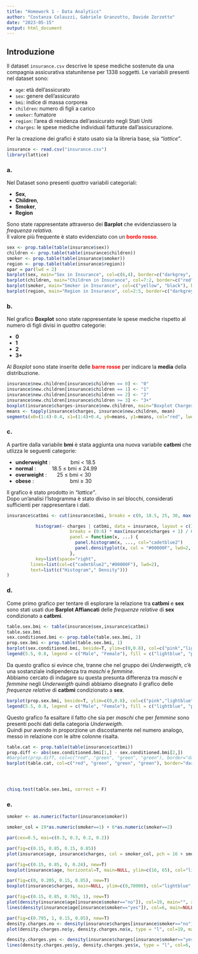 ```yaml
---
title: "Homework 1 - Data Analytics"
author: "Costanza Colauzzi, Gabriele Granzotto, Davide Zorzetto"
date: "2023-05-15"
output: html_document
---
```


## Introduzione

Il dataset $\texttt{insurance.csv}$ descrive le spese mediche sostenute da una compagnia assicurativa statunitense per 1338 soggetti. Le variabili presenti nel dataset sono:

-   $\texttt{age}$: età dell'assicurato
-   $\texttt{sex}$: genere dell'assicurato
-   $\texttt{bmi}$: indice di massa corporea
-   $\texttt{children}$: numero di figli a carico
-   $\texttt{smoker}$: fumatore
-   $\texttt{region}$: l'area di residenza dell'assicurato negli Stati Uniti
-   $\texttt{charges}$: le spese mediche individuali fatturate dall'assicurazione.

Per la creazione dei grafici è stato usato sia la libreria base, sia *"lattice"*.

```r
insurance <- read.csv("insurance.csv")
library(lattice)
```

### a.

Nel Dataset sono presenti *quattro* variabili categoriali:

-   **Sex**,
-   **Children**,
-   **Smoker**,
-   **Region**

Sono state rappresentate attraverso dei **Barplot** che evidenziassero la *frequenza relativa*.\
Il valore più frequente è stato evidenziato con un [**bordo rosso**]{style="color:red"}.

```r
sex <- prop.table(table(insurance$sex))
children <- prop.table(table(insurance$children))
smoker <- prop.table(table(insurance$smoker))
region <- prop.table(table(insurance$region))
opar = par(lwd = 2)
barplot(sex, main="Sex in Insurance", col=c(6,4), border=c("darkgrey", "red")) 
barplot(children, main="Children in Insurance", col=7:2, border=c("red", "darkgrey", "darkgrey", "darkgrey", "darkgrey", "darkgrey"))
barplot(smoker, main="Smoker in Insurance", col=c("yellow", "black"), border=c("red", "darkgrey"))
barplot(region, main="Region in Insurance", col=2:5, border=c("darkgrey","darkgrey","red", "darkgrey"))
```

### b.

Nel grafico **Boxplot** sono state rappresentate le spese mediche rispetto al numero di figli divisi in *quattro* categorie:

-   **0**
-   **1**
-   **2**
-   **3+**

Al *Boxplot* sono state inserite delle [**barre rosse**]{style="color:Red"} per indicare la **media** della distribuzione.

```r
insurance$new.children[insurance$children == 0] <- "0"
insurance$new.children[insurance$children == 1] <- "1"
insurance$new.children[insurance$children == 2] <- "2"
insurance$new.children[insurance$children >= 3] <- "3+"
boxplot(insurance$charges~insurance$new.children, main="Boxplot Charges/Children", xlab="Children", ylab="Charges", col="yellow", border="darkblue")
means <- tapply(insurance$charges, insurance$new.children, mean)
segments(x0=(1:4)-0.4, x1=(1:4)+0.4, y0=means, y1=means, col="red", lwd=2.5)

```

### c.

A partire dalla variabile **bmi** è stata aggiunta una nuova variabile **catbmi** che utlizza le seguenti categorie:

-   **underweight** :              bmi $<$ 18.5
-   **normal** :           18.5 $\leq$ bmi $\leq$ 24.99
-   **overweight** :       25 $\leq$ bmi $<$ 30
-   **obese** :                         bmi $\geq$ 30

Il grafico è stato prodotto in *"lattice"*.\
Dopo un'analisi l'Istogramma è stato diviso in *sei* blocchi, considerati sufficienti per rappresentare i dati.

```r

insurance$catbmi <- cut(insurance$bmi, breaks = c(0, 18.5, 25, 30, max(insurance$bmi) + 1), labels = c("Underweight", "Normal", "Overweight", "Obese"))

           histogram(~ charges | catbmi, data = insurance, layout = c(1, 4),
                        breaks = (0:6) * max(insurance$charges + 1) / 6, aspect = 0.2, type = "density",
                        panel = function(x, ...) {
                          panel.histogram(x, ..., col="cadetblue2")
                          panel.densityplot(x, col = "#00000F", lwd=2, ...)
                        },
           key=list(space="right",
         lines=list(col=c("cadetblue2","#00000F"), lwd=2),
         text=list(c("Histogram"," Density")))
)
```

### d.

Come primo grafico per tentare di esplorare la relazione tra **catbmi** e **sex** sono stati usati due **Barplot Affiancati** delle *frequenze relative* di **sex** condizionato a **catbmi**.\

```r
table.sex.bmi <- table(insurance$sex,insurance$catbmi)
table.sex.bmi
sex.conditioned.bmi <- prop.table(table.sex.bmi, 2)
prop.sex.bmi <- prop.table(table.sex.bmi, 1)
barplot(sex.conditioned.bmi, beside=T, ylim=c(0,0.8), col=c("pink","lightblue","pink","lightblue","pink","lightblue","pink","lightblue"))
legend(5.5, 0.8, legend = c("Male", "Female"), fill = c("lightblue", "pink"))
```
Da questo grafico si evince che, tranne che nel gruppo dei *Underweigth*, c'è una sostanziale indipendenza tra *maschi* e *femmine*. \
Abbiamo cercato di indagare su questa presunta differenza tra *maschi* e *femmine* negli *Underweigth* quindi abbiamo disegnato il grafico delle *frequenze relative* di **catbmi** condizionato a **sex**. \

```r
barplot(prop.sex.bmi, beside=T, ylim=c(0,0.8), col=c("pink","lightblue","pink","lightblue","pink","lightblue","pink","lightblue"))
legend(5.5, 0.8, legend = c("Male", "Female"), fill = c("lightblue", "pink"))
```
Questo grafico fa esaltare il fatto che sia per *maschi* che per *femmine* sono presenti pochi dati della categoria *Underweigth*. \
Quindi pur avendo in proporzione un discostamente nel numero analogo, messo in relazione con le altre colonne risalta.

```r

table.cat <- prop.table(table(insurance$catbmi))
prop.diff <- abs(sex.conditioned.bmi[1,] - sex.conditioned.bmi[2,])
#barplot(prop.diff, col=c("red", "green", "green", "green"), border="darkgrey")
barplot(table.cat, col=c("red", "green", "green", "green"), border="darkgrey")




chisq.test(table.sex.bmi, correct = F)
```

### e.

```r
smoker <- as.numeric(factor(insurance$smoker))

smoker_col = 19*as.numeric(smoker==1) + 6*as.numeric(smoker==2)

par(cex=0.5, mai=c(0.3, 0.3, 0.2, 0.2))

par(fig=c(0.15, 0.85, 0.15, 0.85))
plot(insurance$age, insurance$charges, col = smoker_col, pch = 16 + smoker, cex = 0.95, main=NULL, ylim=c(0,70000), xlim=c(16, 65), xaxt='n', yaxt='n')

par(fig=c(0.15, 0.85, 0, 0.24), new=T)
boxplot(insurance$age, horizontal=T, main=NULL, ylim=c(16, 65), col="lightblue", border="darkblue")

par(fig=c(0, 0.205, 0.15, 0.85), new=T)
boxplot(insurance$charges, main=NULL, ylim=c(0,70000), col="lightblue", border="darkblue")

par(fig=c(0.15, 0.85, 0.765, 1), new=T)
plot(density(insurance$age[insurance$smoker=="no"]), col=19, main="", xlim=c(16, 65), xaxt='n')
lines(density(insurance$age[insurance$smoker=="yes"]), col=6, main=NULL)

par(fig=c(0.795, 1, 0.15, 0.85), new=T)
density.charges.no <- density(insurance$charges[insurance$smoker=="no"])
plot(density.charges.no$y, density.charges.no$x, type = "l", col=19, main="", ylim=c(0,70000), yaxt='n')

density.charges.yes <- density(insurance$charges[insurance$smoker=="yes"])
lines(density.charges.yes$y, density.charges.yes$x, type = "l", col=6, main=NULL)

```


